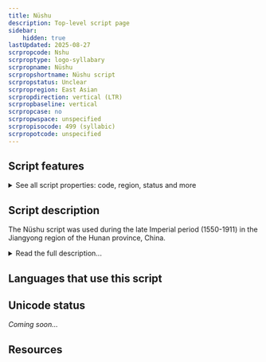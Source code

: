 ```yaml
---
title: Nüshu
description: Top-level script page
sidebar:
    hidden: true
lastUpdated: 2025-08-27
scrpropcode: Nshu
scrproptype: logo-syllabary
scrpropname: Nüshu
scrpropshortname: Nüshu script
scrpropstatus: Unclear
scrpropregion: East Asian
scrpropdirection: vertical (LTR)
scrpropbaseline: vertical
scrpropcase: no
scrpropwspace: unspecified
scrpropisocode: 499 (syllabic)
scrpropotcode: unspecified
---
```



## Script features

<details>
<summary> See all script properties: code, region, status and more</summary>
<ScriptInfo />
</details>

## Script description

The Nüshu script was used during the late Imperial period (1550-1911) in the Jiangyong region of the Hunan province, China.

<details>
<summary>Read the full description...</summary>The script is famous for being the only known writing system to have been invented and used exclusively by women. The word Nüshu literally means 'women's writing'. It was used for writing the Yang Zhuang language. (This language is also called 'Dong' or 'Tuhua'; the latter is a pejorative Han term implying a degenerate form of some superior language.)

During the Imperial period, women were not given access to education, and as a result, were largely illiterate. Their work centered around the home, and their social interactions tended to be with other women, which led to lifelong bonds of friendship, called _LaoTang_ or 'sworn sisterhood'. Groups of 'sisters' would regularly gather at one another's houses, and it is thought that this is how the script was disseminated. It is not known who created the script, or whether it was created by a single woman or a group. There is some debate as to whether Nüshu was borne of oppression from men and deliberately kept secret from them, or whether the men of that region simply were not interested in the affairs of women, but in any case, there have been very few men who became literate in the script.

Nüshu was used to exchange letters, to write stories, songs, poetry and laments, to embroider mottos onto clothing, and for "third day missives" - booklets given to new brides containing well-wishes and advice for their marriage. Texts tended to be written in verse form. The content of Nüshu texts centered, as would be expected, around women's day-to-day lives, interactions, and thoughts. Stories often contained a moral; more rarely, they were written in a coarse comic style that may only have been acceptable for women to use when male company was not present.

Between 1,800 and 2,000 characters are attested in Nüshu texts. There is some debate as to whether these all constitute unique characters or whether some are stylistic variants of others. Characters appear to have been based on simplified, italic forms of Chinese characters. The script is largely syllabic; that is, each character represents a phonetic syllable. Many words in the language are monosyllabic, so can be written with a single character. This has led to the idea that the script is logographic, but the characters are largely _syllographs_ because they contain only phonetic, not semantic content. They can be used to represent multiple homophonous words, irrespective of meaning. Some characters, however, are _logographs_; they represent particular concepts. These characters carry semantic, as opposed to phonetic, content so cannot be used to write homophonous words having different meanings. 

Nüshu characters are written using four types of stroke; dot, horizontal line, oblique slash, and arc. The script can be written in vertical columns from top to bottom, or in horizontal lines from left to right. 

With the advent of women's education in China in the 20th century, the need for an exclusive script diminished. In addition, it was suppressed by the occupying Japanese during the 1930s and 40s, and by the Red Guard during the 1960s. As a result, use has declined rapidly within the last century, and women no longer learn the script from their mothers and friends in the traditional manner. However, media attention since the 1980s has revived interest in the script, and there are some efforts to formally teach the script to girls in school.
</details>

## Languages that use this script

<WsList script='Nshu' wsMax='5' />

## Unicode status

_Coming soon..._

## Resources

<ScriptResources detailSummary='seemore' />

